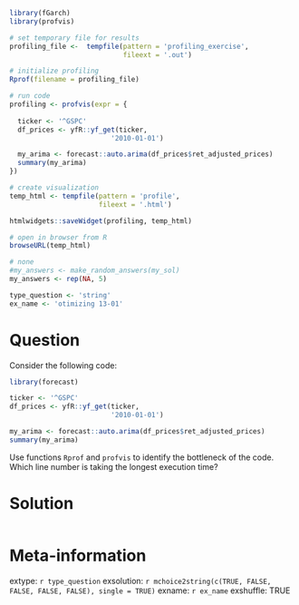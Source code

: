 ```r
library(fGarch)
library(profvis)

# set temporary file for results
profiling_file <-  tempfile(pattern = 'profiling_exercise', 
                            fileext = '.out')

# initialize profiling
Rprof(filename = profiling_file)

# run code
profiling <- profvis(expr = {
  
  ticker <- '^GSPC'
  df_prices <- yfR::yf_get(ticker, 
                         '2010-01-01')

  my_arima <- forecast::auto.arima(df_prices$ret_adjusted_prices)
  summary(my_arima)
})

# create visualization
temp_html <- tempfile(pattern = 'profile',
                      fileext = '.html')

htmlwidgets::saveWidget(profiling, temp_html)

# open in browser from R
browseURL(temp_html)
```

```r
# none
#my_answers <- make_random_answers(my_sol)
my_answers <- rep(NA, 5)

type_question <- 'string'
ex_name <- 'otimizing 13-01'
```

Question
========

Consider the following code:

```r
library(forecast)

ticker <- '^GSPC'
df_prices <- yfR::yf_get(ticker, 
                         '2010-01-01')

my_arima <- forecast::auto.arima(df_prices$ret_adjusted_prices)
summary(my_arima)
```

Use functions `Rprof` and `profvis` to identify the bottleneck of the code. Which line number is taking the longest execution time?


Solution
================

```r
```


Meta-information
================
extype: `r type_question`
exsolution: `r mchoice2string(c(TRUE, FALSE, FALSE, FALSE, FALSE), single = TRUE)`
exname: `r ex_name`
exshuffle: TRUE

